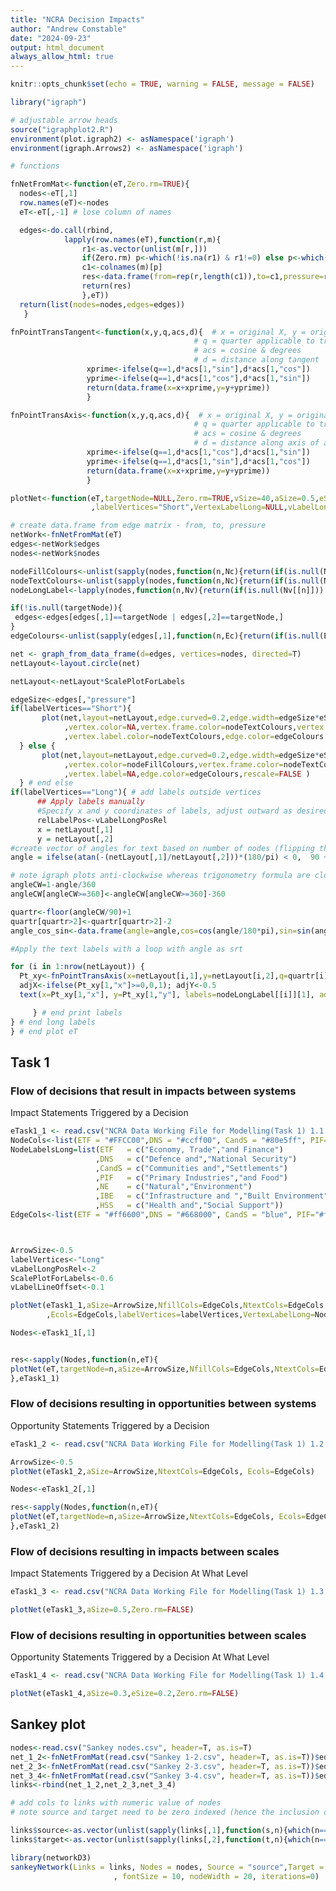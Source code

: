 ```yaml
---
title: "NCRA Decision Impacts"
author: "Andrew Constable"
date: "2024-09-23"
output: html_document
always_allow_html: true
---
```


```r

knitr::opts_chunk$set(echo = TRUE, warning = FALSE, message = FALSE)

library("igraph")

# adjustable arrow heads
source("igraphplot2.R")
environment(plot.igraph2) <- asNamespace('igraph')
environment(igraph.Arrows2) <- asNamespace('igraph')

# functions

fnNetFromMat<-function(eT,Zero.rm=TRUE){
  nodes<-eT[,1]
  row.names(eT)<-nodes
  eT<-eT[,-1] # lose column of names

  edges<-do.call(rbind,
            lapply(row.names(eT),function(r,m){
                r1<-as.vector(unlist(m[r,]))
                if(Zero.rm) p<-which(!is.na(r1) & r1!=0) else p<-which(!is.na(r1))
                c1<-colnames(m)[p]
                res<-data.frame(from=rep(r,length(c1)),to=c1,pressure=r1[p])
                return(res)
                },eT))
  return(list(nodes=nodes,edges=edges))
   }

fnPointTransTangent<-function(x,y,q,acs,d){  # x = original X, y = original Y
                                         # q = quarter applicable to transformation
                                         # acs = cosine & degrees 
                                         # d = distance along tangent
                 xprime<-ifelse(q==1,d*acs[1,"sin"],d*acs[1,"cos"])
                 yprime<-ifelse(q==1,d*acs[1,"cos"],d*acs[1,"sin"])
                 return(data.frame(x=x+xprime,y=y+yprime))
                 }

fnPointTransAxis<-function(x,y,q,acs,d){  # x = original X, y = original Y
                                         # q = quarter applicable to transformation
                                         # acs = cosine & degrees 
                                         # d = distance along axis of angle
                 xprime<-ifelse(q==1,d*acs[1,"cos"],d*acs[1,"sin"])
                 yprime<-ifelse(q==1,d*acs[1,"sin"],d*acs[1,"cos"])
                 return(data.frame(x=x+xprime,y=y+yprime))
                 }

plotNet<-function(eT,targetNode=NULL,Zero.rm=TRUE,vSize=40,aSize=0.5,eSize=0.5,NfillCols=NULL,NtextCols=NULL,Ecols=NULL
                  ,labelVertices="Short",VertexLabelLong=NULL,vLabelLongPosRel=0.2,vLabelLineOffset=1,ScalePlotForLabels=1){

# create data.frame from edge matrix - from, to, pressure
netWork<-fnNetFromMat(eT)  
edges<-netWork$edges
nodes<-netWork$nodes

nodeFillColours<-unlist(sapply(nodes,function(n,Nc){return(if(is.null(Nc)) NA else Nc[[n]] )},NfillCols))
nodeTextColours<-unlist(sapply(nodes,function(n,Nc){return(if(is.null(Nc)) "black" else Nc[[n]] )},NtextCols))
nodeLongLabel<-lapply(nodes,function(n,Nv){return(if(is.null(Nv[[n]])) "" else Nv[[n]] )},VertexLabelLong)

if(!is.null(targetNode)){
 edges<-edges[edges[,1]==targetNode | edges[,2]==targetNode,]  
}
edgeColours<-unlist(sapply(edges[,1],function(n,Ec){return(if(is.null(Ec)) "black" else Ec[[n]])},Ecols))

net <- graph_from_data_frame(d=edges, vertices=nodes, directed=T) 
netLayout<-layout.circle(net)

netLayout<-netLayout*ScalePlotForLabels

edgeSize<-edges[,"pressure"]
if(labelVertices=="Short"){
       plot(net,layout=netLayout,edge.curved=0.2,edge.width=edgeSize*eSize,vertex.size=vSize*ScalePlotForLabels,edge.arrow.size=aSize
            ,vertex.color=NA,vertex.frame.color=nodeTextColours,vertex.frame.width=1.5,vertex.label.cex=ScalePlotForLabels
            ,vertex.label.color=nodeTextColours,edge.color=edgeColours ,rescale=FALSE)
  } else {
       plot(net,layout=netLayout,edge.curved=0.2,edge.width=edgeSize*eSize,vertex.size=vSize*ScalePlotForLabels,edge.arrow.size=aSize
            ,vertex.color=nodeFillColours,vertex.frame.color=nodeTextColours,vertex.frame.width=1.5
            ,vertex.label=NA,edge.color=edgeColours,rescale=FALSE )
  } # end else
if(labelVertices=="Long"){ # add labels outside vertices
      ## Apply labels manually
      #Specify x and y coordinates of labels, adjust outward as desired
      relLabelPos<-vLabelLongPosRel
      x = netLayout[,1]
      y = netLayout[,2]
#create vector of angles for text based on number of nodes (flipping the orientation of the words half way around so none appear upside down)
angle = ifelse(atan(-(netLayout[,1]/netLayout[,2]))*(180/pi) < 0,  90 + atan(-(netLayout[,1]/netLayout[,2]))*(180/pi), 270 + atan(-netLayout[,1]/netLayout[,2])*(180/pi))

# note igraph plots anti-clockwise whereas trigonometry formula are clockwise - both from horizontal
angleCW=1-angle/360
angleCW[angleCW>=360]<-angleCW[angleCW>=360]-360

quartr<-floor(angleCW/90)+1
quartr[quartr>2]<-quartr[quartr>2]-2
angle_cos_sin<-data.frame(angle=angle,cos=cos(angle/180*pi),sin=sin(angle/180*pi))

#Apply the text labels with a loop with angle as srt

for (i in 1:nrow(netLayout)) {
  Pt_xy<-fnPointTransAxis(x=netLayout[i,1],y=netLayout[i,2],q=quartr[i],acs=angle_cos_sin[i,],0.2)
  adjX<-ifelse(Pt_xy[1,"x"]>=0,0,1); adjY<-0.5
  text(x=Pt_xy[1,"x"], y=Pt_xy[1,"y"], labels=nodeLongLabel[[i]][1], adj=c(adjX,0.5), pos=NULL, cex=0.7, col="black", srt=angle[i], xpd=T)

     } # end print labels
} # end long labels
} # end plot eT

```
\newpage
## Task 1  
  
### Flow of decisions that result in impacts between systems  
  
Impact Statements Triggered by a Decision  
  
```r

eTask1_1 <- read.csv("NCRA Data Working File for Modelling(Task 1) 1.1.csv", header=T, as.is=T)
NodeCols<-list(ETF = "#FFCC00",DNS = "#ccff00", CandS = "#80e5ff", PIF="#ffaaee", NE = "#e9afaf", IBE = "#cccccc", HSS = "#afdde9")
NodeLabelsLong=list(ETF   = c("Economy, Trade","and Finance")
                   ,DNS   = c("Defence and","National Security")
                   ,CandS = c("Communities and","Settlements")
                   ,PIF   = c("Primary Industries","and Food")
                   ,NE    = c("Natural","Environment")
                   ,IBE   = c("Infrastructure and ","Built Environment")
                   ,HSS   = c("Health and","Social Support"))
EdgeCols<-list(ETF = "#ff6600",DNS = "#668000", CandS = "blue", PIF="#ff00cc", NE = "#501616", IBE = "#1a1a1a", HSS = "#164450")



ArrowSize<-0.5
labelVertices<-"Long"
vLabelLongPosRel<-2
ScalePlotForLabels<-0.6
vLabelLineOffset<-0.1

plotNet(eTask1_1,aSize=ArrowSize,NfillCols=EdgeCols,NtextCols=EdgeCols
        ,Ecols=EdgeCols,labelVertices=labelVertices,VertexLabelLong=NodeLabelsLong,vLabelLongPosRel=vLabelLongPosRel,vLabelLineOffset=vLabelLineOffset,ScalePlotForLabels=ScalePlotForLabels)

Nodes<-eTask1_1[,1]


res<-sapply(Nodes,function(n,eT){
plotNet(eT,targetNode=n,aSize=ArrowSize,NfillCols=EdgeCols,NtextCols=EdgeCols, Ecols=EdgeCols)
},eTask1_1)

```

### Flow of decisions resulting in opportunities between systems  
  
Opportunity Statements Triggered by a Decision  
  
```r

eTask1_2 <- read.csv("NCRA Data Working File for Modelling(Task 1) 1.2.csv", header=T, as.is=T)

ArrowSize<-0.5
plotNet(eTask1_2,aSize=ArrowSize,NtextCols=EdgeCols, Ecols=EdgeCols)

Nodes<-eTask1_2[,1]

res<-sapply(Nodes,function(n,eT){
plotNet(eT,targetNode=n,aSize=ArrowSize,NtextCols=EdgeCols, Ecols=EdgeCols)
},eTask1_2)

```
\newpage
  
### Flow of decisions resulting in impacts between scales  
Impact Statements Triggered by a Decision At What Level  
  
```r

eTask1_3 <- read.csv("NCRA Data Working File for Modelling(Task 1) 1.3.csv", header=T, as.is=T)

plotNet(eTask1_3,aSize=0.5,Zero.rm=FALSE)

```
  
### Flow of decisions resulting in opportunities between scales  
Opportunity Statements Triggered by a Decision At What Level  
  
```r

eTask1_4 <- read.csv("NCRA Data Working File for Modelling(Task 1) 1.4.csv", header=T, as.is=T)

plotNet(eTask1_4,aSize=0.3,eSize=0.2,Zero.rm=FALSE)
```


## Sankey plot   

```r
nodes<-read.csv("Sankey nodes.csv", header=T, as.is=T)
net_1_2<-fnNetFromMat(read.csv("Sankey 1-2.csv", header=T, as.is=T))$edges  
net_2_3<-fnNetFromMat(read.csv("Sankey 2-3.csv", header=T, as.is=T))$edges  
net_3_4<-fnNetFromMat(read.csv("Sankey 3-4.csv", header=T, as.is=T))$edges  
links<-rbind(net_1_2,net_2_3,net_3_4)

# add cols to links with numeric value of nodes
# note source and target need to be zero indexed (hence the inclusion of '-1')

links$source<-as.vector(unlist(sapply(links[,1],function(s,n){which(n==s)},nodes[,1])))-1
links$target<-as.vector(unlist(sapply(links[,2],function(t,n){which(n==t)},nodes[,1])))-1

library(networkD3)
sankeyNetwork(Links = links, Nodes = nodes, Source = "source",Target = "target", Value = "pressure", NodeID = "Name"
                       , fontSize = 10, nodeWidth = 20, iterations=0)

```
